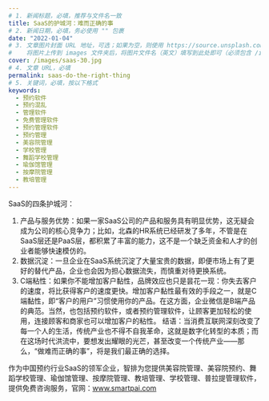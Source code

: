 ```yaml
---
# 1. 新闻标题，必填，推荐与文件名一致
title: SaaS的护城河：难而正确的事
# 2. 新闻日期，必填，务必使用 "" 包裹
date: "2022-01-04"
# 3. 文章图片封面 URL 地址，可选；如果为空，则使用 https://source.unsplash.com/800x450/?city
#    将图片上传到 images 文件夹后，将图片文件名（英文）填写到此处即可（必须包含 /images/ 前缀）
cover: /images/saas-30.jpg
# 4. 文章 URL，必填
permalink: saas-do-the-right-thing
# 5. 关键词，必填，按以下格式
keywords:
  - 预约软件
  - 预约混乱
  - 管理软件
  - 免费管理软件
  - 预约管理软件
  - 预约管理
  - 美容院管理
  - 学校管理
  - 舞蹈学校管理
  - 瑜伽馆管理
  - 按摩院管理
  - 教培管理
---
```

  
SaaS的四条护城河：
1.	产品与服务优势：如果一家SaaS公司的产品和服务具有明显优势，这无疑会成为公司的核心竞争力；比如，北森的HR系统已经研发了多年，不管是在SaaS层还是PaaS层，都积累了丰富的能力，这不是一个缺乏资金和人才的创业者能够快速模仿的。
2.	数据沉淀：一旦企业在SaaS系统沉淀了大量宝贵的数据，即便市场上有了更好的替代产品，企业也会因为担心数据流失，而慎重对待更换系统。
3.	C端粘性：如果你不能增加客户黏性，品牌效应也只是昙花一现：你失去客户的速度，将比获得客户的速度更快。增加客户黏性最有效的手段之一，就是C端黏性，即“客户的用户”习惯使用你的产品。在这方面，企业微信是B端产品的典范。当然，也包括预约软件，或者预约管理软件，让顾客更加轻松的使用，连接顾客和商家也可以增加客户的粘性。 
结语：当消费互联网深刻改变了每一个人的生活，传统产业也不得不自我革命，这就是数字化转型的本质；而在这场时代洪流中，要想发出耀眼的光芒，甚至改变一个传统产业——那么，“做难而正确的事”，将是我们最正确的选择。

作为中国预约行业SaaS的领军企业，智排为您提供美容院管理、美容院预约、舞蹈学校管理、瑜伽馆管理、按摩院管理、教培管理、学校管理、普拉提管理软件，提供免费咨询服务，官网：www.smartpai.com